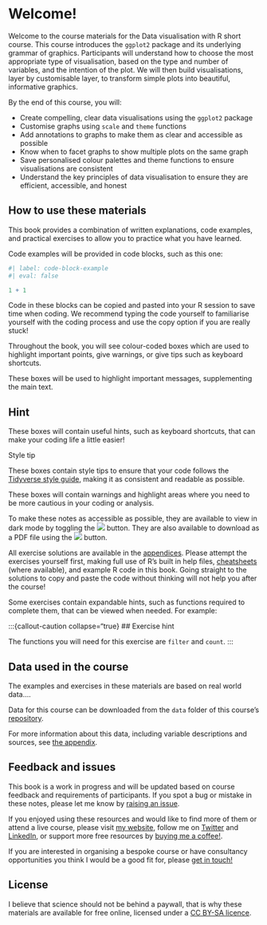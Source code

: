 # Welcome! {.unnumbered}

Welcome to the course materials for the Data visualisation with R short course. 
This course introduces the `ggplot2` package and its underlying grammar of graphics. Participants will understand how to choose the most appropriate type of visualisation, based on the type and number of variables, and the intention of the plot. We will then build visualisations, layer by customisable layer, to transform simple plots into beautiful, informative graphics.

By the end of this course, you will:

- Create compelling, clear data visualisations using the `ggplot2` package
- Customise graphs using `scale` and `theme` functions
- Add annotations to graphs to make them as clear and accessible as possible
- Know when to facet graphs to show multiple plots on the same graph
- Save personalised colour palettes and theme functions to ensure visualisations are consistent
- Understand the key principles of data visualisation to ensure they are efficient, accessible, and honest


## How to use these materials
This book provides a combination of written explanations, code examples, and practical exercises to allow you to practice what you have learned. 

Code examples will be provided in code blocks, such as this one:

```r
#| label: code-block-example
#| eval: false

1 + 1
```

Code in these blocks can be copied and pasted into your R session to save time when coding. We recommend typing the code yourself to familiarise yourself with the coding process and use the copy option if you are really stuck! 

Throughout the book, you will see colour-coded boxes which are used to highlight important points, give warnings, or give tips such as keyboard shortcuts.

:::{.callout-note}
These boxes will be used to highlight important messages, supplementing the main text.
:::

:::{.callout-tip}
## Hint

These boxes will contain useful hints, such as keyboard shortcuts, that can make your coding life a little easier!
:::

:::{.stylebox}

::::{.stylebox-header}
:::::{.stylebox-icon}
:::::
Style tip
::::

::::{.stylebox-body}
These boxes contain style tips to ensure that your code follows the [Tidyverse style guide](https://style.tidyverse.org/), making it as consistent and readable as possible.
::::

:::

:::{.callout-warning}
These boxes will contain warnings and highlight areas where you need to be more cautious in your coding or analysis.
:::

To make these notes as accessible as possible, they are available to view in dark mode by toggling the ![](images/dark_mode.png) button. They are also available to download as a PDF file using the ![](images/pdf.png) button.

All exercise solutions are available in the [appendices](exercise_solutions.qmd). Please attempt the exercises yourself first, making full use of R's built in help files, [cheatsheets](https://posit.co/resources/cheatsheets/) (where available), and example R code in this book. Going straight to the solutions to copy and paste the code without thinking will not help you after the course!

Some exercises contain expandable hints, such as functions required to complete them, that can be viewed when needed. For example:

:::{callout-caution collapse="true}
## Exercise hint

The functions you will need for this exercise are `filter` and `count`. 
:::

## Data used in the course
The examples and exercises in these materials are based on real world data....

Data for this course can be downloaded from the `data` folder of this course's [repository](https://github.com/sophie-a-lee).

For more information about this data, including variable descriptions and sources, see [the appendix](data_description.qmd).

## Feedback and issues
This book is a work in progress and will be updated based on course feedback and requirements of participants. If you spot a bug or mistake in these notes, please let me know by [raising an issue](https://github.com/sophie-a-lee/Introduction_R_Tidyverse_course/issues).

If you enjoyed using these resources and would like to find more of them or attend a live course, please visit [my website](https://scubed.rbind.io/), follow me on [Twitter](https://x.com/SophieStats10) and [LinkedIn](https://www.linkedin.com/in/sophie-a-lee/), or support more free resources by [buying me a coffee!](https://buymeacoffee.com/sophie_a_lee).

If you are interested in organising a bespoke course or have consultancy opportunities you think I would be a good fit for, please [get in touch!](https://scubed.rbind.io/contact/)

## License
I believe that science should not be behind a paywall, that is why these materials are available for free online, licensed under a [CC BY-SA licence](https://creativecommons.org/licenses/by-sa/4.0/).
